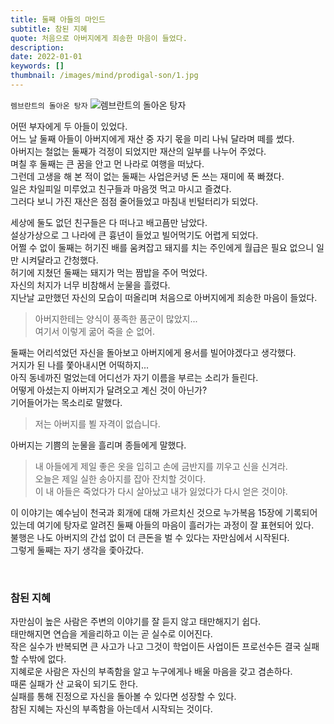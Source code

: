 ```yaml
---
title: 둘째 아들의 마인드
subtitle: 참된 지혜
quote: 처음으로 아버지에게 죄송한 마음이 들었다.
description: 
date: 2022-01-01
keywords: []
thumbnail: /images/mind/prodigal-son/1.jpg
---
```


`렘브란트의 돌아온 탕자`
![렘브란트의 돌아온 탕자](/images/mind/prodigal-son/1.jpg)

어떤 부자에게 두 아들이 있었다.  
어느 날 둘째 아들이 아버지에게 재산 중 자기 몫을 미리 나눠 달라며 떼를 썼다.  
아버지는 철없는 둘째가 걱정이 되었지만 재산의 일부를 나누어 주었다.  
며칠 후 둘째는 큰 꿈을 안고 먼 나라로 여행을 떠났다.  
그런데 고생을 해 본 적이 없는 둘째는 사업은커녕 돈 쓰는 재미에 푹 빠졌다.  
일은 차일피일 미루었고 친구들과 마음껏 먹고 마시고 즐겼다.  
그러다 보니 가진 재산은 점점 줄어들었고 마침내 빈털터리가 되었다.  
  
세상에 둘도 없던 친구들은 다 떠나고 배고픔만 남았다.  
설상가상으로 그 나라에 큰 흉년이 들었고 빌어먹기도 어렵게 되었다.  
어쩔 수 없이 둘째는 허기진 배를 움켜잡고 돼지를 치는 주인에게 월급은 필요 없으니 일만 시켜달라고 간청했다.  
허기에 지쳤던 둘째는 돼지가 먹는 짬밥을 주어 먹었다.  
자신의 처지가 너무 비참해서 눈물을 흘렸다.  
지난날 교만했던 자신의 모습이 떠올리며 처음으로 아버지에게 죄송한 마음이 들었다.  

> 아버지한테는 양식이 풍족한 품군이 많았지...  
> 여기서 이렇게 굶어 죽을 순 없어.

둘째는 어리석었던 자신을 돌아보고 아버지에게 용서를 빌어야겠다고 생각했다.  
거지가 된 나를 쫓아내시면 어떡하지...  
아직 동네까진 멀었는데 어디선가 자기 이름을 부르는 소리가 들린다.  
어떻게 아셨는지 아버지가 달려오고 계신 것이 아닌가?  
기어들어가는 목소리로 말했다.  

> 저는 아버지를 뵐 자격이 없습니다.

아버지는 기쁨의 눈물을 흘리며 종들에게 말했다.  

> 내 아들에게 제일 좋은 옷을 입히고 손에 금반지를 끼우고 신을 신겨라.  
> 오늘은 제일 실한 송아지를 잡아 잔치할 것이다.  
> 이 내 아들은 죽었다가 다시 살아났고 내가 잃었다가 다시 얻은 것이야.

이 이야기는 예수님이 천국과 회개에 대해 가르치신 것으로 누가복음 15장에 기록되어 있는데 여기에 탕자로 알려진 둘째 아들의 마음이 흘러가는 과정이 잘 표현되어 있다.  
불행은 나도 아버지의 간섭 없이 더 큰돈을 벌 수 있다는 자만심에서 시작된다.  
그렇게 둘째는 자기 생각을 좇아갔다.  

 

### 참된 지혜

자만심이 높은 사람은 주변의 이야기를 잘 듣지 않고 태만해지기 쉽다.  
태만해지면 연습을 게을리하고 이는 곧 실수로 이어진다.  
작은 실수가 반복되면 큰 사고가 나고 그것이 학업이든 사업이든 프로선수든 결국 실패할 수밖에 없다.  
지혜로운 사람은 자신의 부족함을 알고 누구에게나 배울 마음을 갖고 겸손하다.  
때론 실패가 산 교육이 되기도 한다.  
실패를 통해 진정으로 자신을 돌아볼 수 있다면 성장할 수 있다.  
참된 지혜는 자신의 부족함을 아는데서 시작되는 것이다.